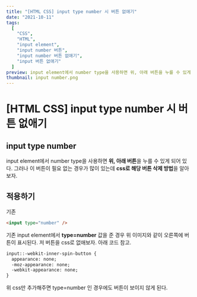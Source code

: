 ```yaml
---
title: "[HTML CSS] input type number 시 버튼 없애기"
date: "2021-10-11"
tags:
  [
    "CSS",
    "HTML",
    "input element",
    "input number 버튼",
    "input number 버튼 없애기",
    "input 버튼 없애기"
  ]
preview: input element에서 number type을 사용하면 위, 아래 버튼을 누를 수 있게 되어 있다. 그러나 이 버튼이 필요 없는 경우가 많이 있는데 css로 해당 버튼 삭제 방법을 알아보자.
thumbnail: input number.png
---
```


# [HTML CSS] input type number 시 버튼 없애기

## input type number

input element에서 number type을 사용하면 **위, 아래 버튼**을 누를 수 있게 되어 있다. 그러나 이 버튼이 필요 없는 경우가 많이 있는데 **css로 해당 버튼 삭제 방법**을 알아보자.

## 적용하기

기존

```HTML
<input type="number" />
```

<PostImage
  src="https://raw.githubusercontent.com/Codiving/blog-posts/main/Images/공유/input number_1.png"
  alt="이미지1"
/>

기존 input element에서 **type=number** 값을 준 경우 위 이미지와 같이 오른쪽에 버튼이 표시된다. 저 버튼을 css로 없애보자. 아래 코드 참고.

```HTML
input::-webkit-inner-spin-button {
  appearance: none;
  -moz-appearance: none;
  -webkit-appearance: none;
}
```

위 css만 추가해주면 type=number 인 경우에도 버튼이 보이지 않게 된다.

<PostImage
  src="https://raw.githubusercontent.com/Codiving/blog-posts/main/Images/공유/input number_2.png"
  alt="이미지2"
/>
